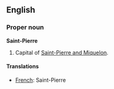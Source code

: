 ==English==

===Proper noun===
'''Saint-Pierre'''
# Capital of [[Saint-Pierre and Miquelon]].

====Translations====

*[[French]]: Saint-Pierre